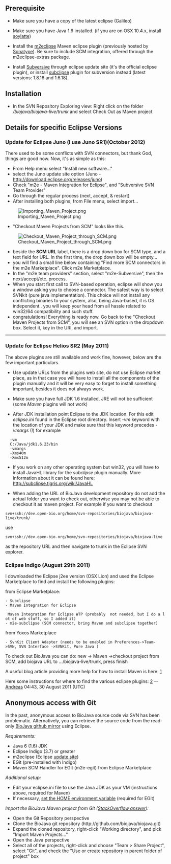 == Prerequisite ==

* Make sure you have a copy of the latest eclipse (Galileo)

* Make sure you have Java 1.6 installed. (if you are on OSX 10.4.x, install [http://landonf.bikemonkey.org/static/soylatte/ soylatte])

* Install the [http://eclipse.org/m2e/ m2eclipse] Maven eclipse plugin (previously hosted by [http://m2eclipse.sonatype.org/ Sonatype]). Be sure to include SCM integration, offered through the m2eclipse-extras package.

* Install [http://www.eclipse.org/subversive/ Subversive] through eclipse update site (it's the official eclipse plugin), or install [http://subclipse.tigris.org/ subclipse] plugin for subversion instead (latest versions: 1.8.16 and 1.6.18).

== Installation ==

* In the SVN Repository Exploring view: Right click on the folder <i>/biojava/biojava-live/trunk</i> and select Check  Out as Maven project


== Details for specific Eclipse Versions ==

=== Update for Eclipse Juno (I use Juno SR1)(October 2012) ===
There used to be some conflicts with SVN connectors, but thank God, things are good now.
Now, it's as simple as this:

* From Help menu select "Install new software..."
* select the Juno update site option (Juno - http://download.eclipse.org/releases/juno)
* Check "m2e - Maven Integration for Eclipse", and "Subversive SVN Team Provider"
* Go through the regular process (next, accept, & restart)
* After installing both plugins, from File menu, select import... 
[[File:Importing Maven Project.png]]
* "Checkout Maven Projects from SCM" looks like this.
[[File:Checkout Maven Project through SCM.png]]
* beside the '''SCM URL''' label, there is a drop down box for SCM type, and a text field for URL. In the first time, the drop down box will be empty...
* you will find a small line below containing "Find more SCM connectors in the m2e Marketplace". Click m2e Marketplace.
* In the "m2e team providers" section, select "m2e-Subversive", then the next/accept/etc. process.
* When you start first call to SVN-based operation, eclipse will show you a window asking you to choose a connector. The safest way is to select SVNkit (pure java implementation). This choice will not install any conflicting binaries to your system, also, being Java-based, it is OS independent.. you will keep your head from all hassle related to win32/64 compatibility and such stuff.
* congratulations! Everything is ready now. Go back to the "Checkout Maven Projects from SCM", you will see an SVN option in the dropdown box. Select it, key in the URl, and import.

----

=== Update for Eclipse Helios SR2 (May 2011) ===

The above plugins are still available and work fine, however, below are the few important particulars. 

* Use update URLs from the plugins web site, do not use Eclipse market place, as in that case you will have to install all the components of the plugin manually and it will be very easy to forget to install something important, besides it does not always work. 

* Make sure you have full JDK 1.6 installed, JRE will not be sufficient (some ''Maven'' plugins will not work)

* After JDK installation point Eclipse to the JDK location. For this edit ''eclipse.ini'' found in the Eclipse root directory. Insert ''-vm'' keyword with the location of your JDK and make sure that this keyword precedes ''-vmargs'' (!) for example

   -vm
   C:/Java/jdk1.6.23/bin
   -vmargs
   -Xms40m
   -Xmx512m

* If you work on any other operating system but win32, you will have to install JavaHL library for the ''subclipse'' plugin manually. More information about it can be found here: [http://subclipse.tigris.org/wiki/JavaHL http://subclipse.tigris.org/wiki/JavaHL]

* When adding the URL of BioJava development repository do not add the actual folder you want to check out, otherwise you may not be able to checkout it as maven project. For example if you want to checkout 
 svn+ssh://dev.open-bio.org/home/svn-repositories/biojava/biojava-live/trunk/
use 
 svn+ssh://dev.open-bio.org/home/svn-repositories/biojava/biojava-live

as the repository URL and then navigate to trunk in the Eclipse SVN explorer.

=== Eclipse Indigo (August 29th 2011) ===

I downloaded the Eclipse j2ee version (OSX Lion) and used the Eclipse Marketplace to find and install the following plugins:

from Eclipse Marketplace:
 - Subclipse 
 - Maven Integration for Eclipse
 - Maven Integration for Eclipse WTP (probably  not needed, but I do a lot of web stuff, so I added it)
 - m2e-subclipse (SCM connector, bring Maven and subclipse together)

from Yoxos Marketplace
 - SvnKit Client Adapter (needs to be enabled in Preferences->Team->SVN, SVN Interface ->SVNKit, Pure Java )
 
To check out BioJava you can do: new -> Maven ->checkout project from SCM, add biojava URL to .../biojava-live/trunk, press finish

A useful blog article providing more help for how to install Maven is here: [http://www.shareyourwork.org/roller/ralphsjavablog/entry/eclipse_indigo_maven_and_svn]

Here some instructions for where to find the various eclipse plugins:
[https://wiki.openmrs.org/display/docs/Step+by+Step+Installation+for+Developers]
--[[User:Andreas|Andreas]] 04:43, 30 August 2011 (UTC)

== Anonymous access with Git ==

In the past, anonymous access to BioJava source code via SVN has been problematic. Alternatively, you can retrieve the source code from the read-only [https://github.com/biojava BioJava github mirror] using Eclipse.

''Requirements:''

* Java 6 (1.6) JDK
* Eclipse Indigo (3.7) or greater
* m2eclipse (Eclipse [http://download.eclipse.org/technology/m2e/releases update site])
* EGit (pre-installed with Indigo)
* Maven SCM Handler for EGit (m2e-egit) from Eclipse Marketplace

''Additional setup:''

* Edit your eclipse.ini file to use the Java JDK as your VM (instructions above, required for Maven)
* If necessary, [http://wiki.eclipse.org/EGit/User_Guide#Setting_up_the_Home_Directory_on_Windows set the HOME environment variable] (required for EGit)

''Import the BioJava Maven project from Git ([http://stackoverflow.com/questions/4869815/importing-a-maven-project-into-eclipse-from-git StackOverflow answer]):''

* Open the Git Repository perspective
* Clone the BioJava git repository (http://github.com/biojava/biojava.git)
* Expand the cloned repository, right-click "Working directory", and pick "Import Maven Projects..."
* Open the Java perspective
* Select all of the projects, right-click and choose "Team > Share Project", select "Git", and check the "Use or create repository in parent folder of project" box